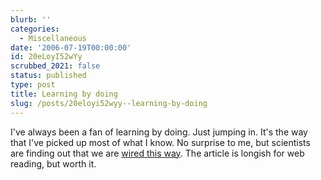 ```yaml
---
blurb: ''
categories:
  - Miscellaneous
date: '2006-07-19T00:00:00'
id: 20eLoyI52wYy
scrubbed_2021: false
status: published
type: post
title: Learning by doing
slug: /posts/20eloyi52wyy--learning-by-doing
---
```


I've always been a fan of learning by doing. Just jumping in. It's
the way that I've picked up most of what I know. No surprise to me,
but scientists are finding out that we are
[wired this way](http://www.seedmagazine.com/news/2006/07/how_we_know.php?page=all&p=y).
The article is longish for web reading, but worth it.
